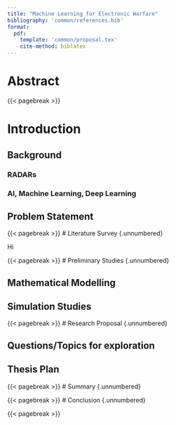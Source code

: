 ```yaml
---
title: "Machine Learning for Electronic Warfare"
bibliography: 'common/references.bib'
format:
  pdf:
    template: 'common/proposal.tex'
    cite-method: biblatex
---
```


# Abstract {.unnumbered}

{{< pagebreak >}}

# Introduction {.unnumbered}

## Background

### RADARs

### AI, Machine Learning, Deep Learning

## Problem Statement

{{< pagebreak >}}
# Literature Survey {.unnumbered}

Hi 

{{< pagebreak >}}
# Preliminary Studies {.unnumbered}

## Mathematical Modelling

## Simulation Studies

{{< pagebreak >}}
# Research Proposal {.unnumbered}

## Questions/Topics for exploration

## Thesis Plan

{{< pagebreak >}}
# Summary {.unnumbered}

{{< pagebreak >}}
# Conclusion {.unnumbered}

{{< pagebreak >}}



